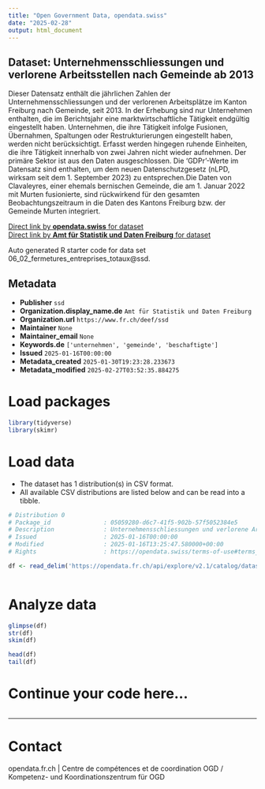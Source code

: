 ```yaml
---
title: "Open Government Data, opendata.swiss"
date: "2025-02-28"
output: html_document
---
```


## Dataset: Unternehmensschliessungen und verlorene Arbeitsstellen nach Gemeinde ab 2013

Dieser Datensatz enthält die jährlichen Zahlen der Unternehmensschliessungen und der verlorenen Arbeitsplätze im Kanton Freiburg nach Gemeinde, seit 2013. In der Erhebung sind nur Unternehmen enthalten, die im Berichtsjahr eine marktwirtschaftliche Tätigkeit endgültig eingestellt haben. Unternehmen, die ihre Tätigkeit infolge Fusionen, Übernahmen, Spaltungen oder Restrukturierungen eingestellt haben, werden nicht berücksichtigt. Erfasst werden hingegen ruhende Einheiten, die ihre Tätigkeit innerhalb von zwei Jahren nicht wieder aufnehmen. Der primäre Sektor ist aus den Daten ausgeschlossen. Die 'GDPr'-Werte im Datensatz sind enthalten, um dem neuen Datenschutzgesetz (nLPD, wirksam seit dem 1. September 2023) zu entsprechen.Die Daten von Clavaleyres, einer ehemals bernischen Gemeinde, die am 1. Januar 2022 mit Murten fusionierte, sind rückwirkend für den gesamten Beobachtungszeitraum in die Daten des Kantons Freiburg bzw. der Gemeinde Murten integriert.

[Direct link by **opendata.swiss** for dataset](https://opendata.swiss/de/dataset/unternehmensschliessungen-und-verlorene-arbeitsstellen-nach-gemeinde-ab-2013)<br>
[Direct link by **Amt für Statistik und Daten Freiburg** for dataset](https://opendata.fr.ch/explore/dataset/06_02_fermetures_entreprises_totaux/)

Auto generated R starter code for data set 06_02_fermetures_entreprises_totaux@ssd.

## Metadata

- **Publisher** `ssd`
- **Organization.display_name.de** `Amt für Statistik und Daten Freiburg`
- **Organization.url** `https://www.fr.ch/deef/ssd`
- **Maintainer** `None`
- **Maintainer_email** `None`
- **Keywords.de** `['unternehmen', 'gemeinde', 'beschaftigte']`
- **Issued** `2025-01-16T00:00:00`
- **Metadata_created** `2025-01-30T19:23:28.233673`
- **Metadata_modified** `2025-02-27T03:52:35.884275`


# Load packages

```r

library(tidyverse)
library(skimr)

```

# Load data

-   The dataset has 1 distribution(s) in CSV format.
-   All available CSV distributions are listed below and can be read into a tibble.

```r

# Distribution 0
# Package_id               : 05059280-d6c7-41f5-902b-57f5052384e5
# Description              : Unternehmensschliessungen und verlorene Arbeitsstellen nach Gemeinde ab 2013 (csv)
# Issued                   : 2025-01-16T00:00:00
# Modified                 : 2025-01-16T13:25:47.580000+00:00
# Rights                   : https://opendata.swiss/terms-of-use#terms_by

df <- read_delim('https://opendata.fr.ch/api/explore/v2.1/catalog/datasets/06_02_fermetures_entreprises_totaux/exports/csv?use_labels=true')



```

# Analyze data

```r

glimpse(df)
str(df)
skim(df)

head(df)
tail(df)

```

# Continue your code here...

```r

```

------------------------------------------------------------------------

# Contact

opendata.fr.ch | Centre de compétences et de coordination OGD / Kompetenz- und Koordinationszentrum für OGD
